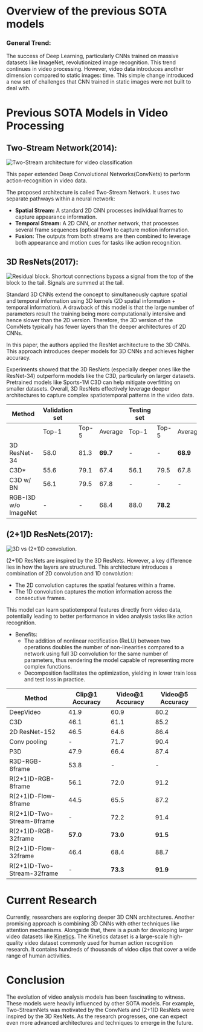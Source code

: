 # Overview of the previous SOTA models
### General Trend:

The success of Deep Learning, particularly CNNs trained on massive datasets like ImageNet, revolutionized image recognition. This trend continues in video processing. However, video data introduces another dimension compared to static images: time. This simple change introduced a new set of challenges that CNN trained in static images were not built to deal with. 

# Previous SOTA Models in Video Processing

## Two-Stream Network(2014):

<div class="flex justify-center">
    <img src="https://huggingface.co/datasets/hf-vision/course-assets/resolve/main/previous sota models/SOTA Models Two-Stream architecture for video classification.png" alt="Two-Stream architecture for video classification">
</div>

This paper extended Deep Convolutional Networks(ConvNets) to perform action-recognition in video data. 

The proposed architecture is called Two-Stream Network. It uses two separate pathways within a neural network:

- **Spatial Stream:** A standard 2D CNN processes individual frames to capture appearance information.
- **Temporal Stream:** A 2D CNN, or another network, that processes several frame sequences (optical flow) to capture motion information.
- **Fusion:** The outputs from both streams are then combined to leverage both appearance and motion cues for tasks like action recognition.

## 3D ResNets(2017):

<div class="flex justify-center">
    <img src="https://huggingface.co/datasets/hf-vision/course-assets/resolve/main/previous sota models/SOTA Models Residual block. Shortcut connections bypass a signal from the top of the block to the tail. Signals are summed at the tail..png" alt="Residual block. Shortcut connections bypass a signal from the top of the block to the tail. Signals are summed at the tail.">
</div>

Standard 3D CNNs extend the concept to simultaneously capture spatial and temporal information using 3D kernels (2D spatial information + temporal information). A drawback of this model is that the large number of parameters result the training being more computationally intensive and hence slower than the 2D version. Therefore, the 3D version of the ConvNets typically has fewer layers than the deeper architectures of 2D CNNs.

In this paper, the authors applied the ResNet architecture to the 3D CNNs. This approach introduces deeper models for 3D CNNs and achieves higher accuracy.

Experiments showed that the 3D ResNets (especially deeper ones like the ResNet-34) outperform models like the C3D, particularly on larger datasets. Pretrained models like Sports-1M C3D can help mitigate overfitting on smaller datasets. Overall, 3D ResNets effectively leverage deeper architectures to capture complex spatiotemporal patterns in the video data.

| Method                | Validation set |             |            | Testing set |             |            |
|-----------------------|----------------|-------------|------------|-------------|-------------|------------|
|                       | Top-1          | Top-5       | Average    | Top-1       | Top-5       | Average    |
| 3D ResNet-34   | 58.0           | 81.3        | **69.7**   | -           | -           | **68.9**   |
| C3D*                  | 55.6           | 79.1        | 67.4       | 56.1        | 79.5        | 67.8       |
| C3D w/ BN         | 56.1           | 79.5        | 67.8       | -           | -           | -          |
| RGB-I3D w/o ImageNet | -          | -           | 68.4       | 88.0        | **78.2**    |

## (2+1)D ResNets(2017):

<div class="flex justify-center">
    <img src="https://huggingface.co/datasets/hf-vision/course-assets/resolve/main/previous sota models/SOTA Models 3D vs (2+1)D convolution..png" alt="3D vs (2+1)D convolution.">
</div>

(2+1)D ResNets are inspired by the 3D ResNets. However, a key difference lies in how the layers are structured. This architecture introduces a combination of 2D convolution and 1D convolution:

- The 2D convolution captures the spatial features within a frame.
- The 1D convolution captures the motion information across the consecutive frames.

This model can learn spatiotemporal features directly from video data, potentially leading to better performance in video analysis tasks like action recognition.

- Benefits:
    - The addition of nonlinear rectification (ReLU) between two operations doubles the number of non-linearities compared to a network using full 3D convolution for the same number of parameters, thus rendering the model capable of representing more complex functions.
    - Decomposition facilitates the optimization, yielding in lower train loss and test loss in practice.

| Method                        | Clip@1 Accuracy | Video@1 Accuracy | Video@5 Accuracy |
|-------------------------------|--------|---------|---------|
| DeepVideo                | 41.9   | 60.9    | 80.2    |
| C3D                     | 46.1   | 61.1    | 85.2    |
| 2D ResNet-152            | 46.5  | 64.6    | 86.4    |
| Conv pooling             | -      | 71.7    | 90.4    |
| P3D                      | 47.9  | 66.4   | 87.4   |
| R3D-RGB-8frame                | 53.8   | -       | -       |
| R(2+1)D-RGB-8frame            | 56.1   | 72.0    | 91.2    |
| R(2+1)D-Flow-8frame           | 44.5   | 65.5    | 87.2    |
| R(2+1)D-Two-Stream-8frame     | -      | 72.2    | 91.4    |
| R(2+1)D-RGB-32frame           | **57.0**   | **73.0**    | **91.5**    |
| R(2+1)D-Flow-32frame          | 46.4   | 68.4    | 88.7    |
| R(2+1)D-Two-Stream-32frame    | -      | **73.3**    | **91.9**    |

# Current Research

Currently, researchers are exploring deeper 3D CNN architectures. Another promising approach is combining 3D CNNs with other techniques like attention mechanisms. Alongside that, there is a push for developing larger video datasets like [Kinetics](https://github.com/google-deepmind/kinetics-i3d).
The Kinetics dataset is a large-scale high-quality video dataset commonly used for human action recognition research. It contains hundreds of thousands of video clips that cover a wide range of human activities.

<Tip>


</Tip>

# Conclusion

The evolution of video analysis models has been fascinating to witness. These models were heavily influenced by other SOTA models. For example, Two-StreamNets was motivated by the  ConvNets and (2+1)D ResNets were inspired by the 3D ResNets. As the research progresses, one can expect even more advanced architectures and techniques to emerge in the future.